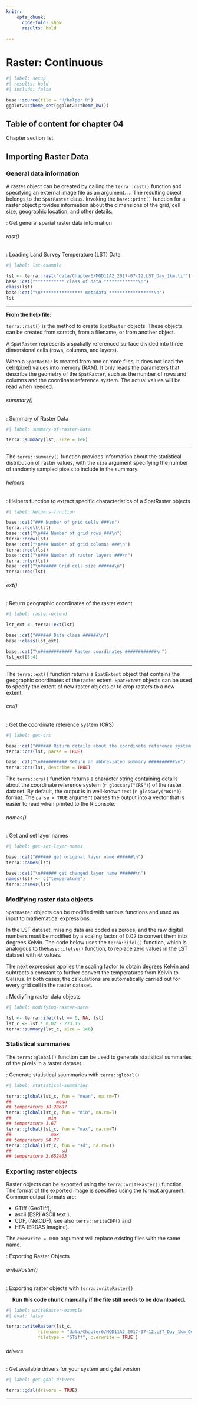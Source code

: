 ```yaml
---
knitr: 
    opts_chunk: 
      code-fold: show
      results: hold
  
---
```

# Raster: Continuous {#sec-06}


```r
#| label: setup
#| results: hold
#| include: false

base::source(file = "R/helper.R")
ggplot2::theme_set(ggplot2::theme_bw())

```

## Table of content for chapter 04 {.unnumbered}

::::: {#obj-chap03}
:::: {.my-objectives}
::: {.my-objectives-header}
Chapter section list
:::

::: {.my-objectives-container}



:::
::::
:::::

## Importing Raster Data

### General data information

A raster object can be created by calling the `terra::rast()` function and specifying an external image file as an argument. … The resulting object belongs to the `SpatRaster` class. Invoking the `base::print()` function for a raster object provides information about the dimensions of the grid, cell size, geographic location, and other details.

::: {.my-code-collection}
:::: {.my-code-collection-header}
::::: {.my-code-collection-icon}
:::::
:::::: {#exm-06-get-general-data-information}
: Get general sparial raster data information
::::::

::::

::::{.my-code-collection-container}

::: {.panel-tabset}

###### rast()

:::::{.my-r-code}
:::{.my-r-code-header}
:::::: {#cnj-06-lst-example}
: Loading Land Survey Temperature (LST) Data
::::::
:::
::::{.my-r-code-container}
```r
#| label: lst-example

lst <- terra::rast("data/Chapter6/MOD11A2_2017-07-12.LST_Day_1km.tif")
base::cat("*********** class of data *************\n")
class(lst)
base::cat("\n**************** metadata *****************\n")
lst

```

***

**From the help file:**

`terra::rast()` is the method to create `SpatRaster` objects. These objects can be created from scratch, from a filename, or from another object.

A `SpatRaster` represents a spatially referenced surface divided into three dimensional cells (rows, columns, and layers).

When a `SpatRaster` is created from one or more files, it does not load the cell (pixel) values into memory (RAM). It only reads the parameters that describe the geometry of the `SpatRaster`, such as the number of rows and columns and the coordinate reference system. The actual values will be read when needed.


::::
:::::



###### summary()

:::::{.my-r-code}
:::{.my-r-code-header}
:::::: {#cnj-06-summary-of-raster-data}
: Summary of Raster Data
::::::
:::
::::{.my-r-code-container}
```r
#| label: summary-of-raster-data

terra::summary(lst, size = 1e6)
```

***

The `terra::summary()` function provides information about the statistical distribution of raster values, with the `size` argument specifying the number of randomly sampled pixels to include in the summary.

::::
:::::

###### helpers

:::::{.my-r-code}
:::{.my-r-code-header}
:::::: {#cnj-06-helpers-function}
: Helpers function to extract specific characteristics of a SpatRaster objects
::::::
:::
::::{.my-r-code-container}
```r
#| label: helpers-function

base::cat("### Number of grid cells ###\n")
terra::ncell(lst)
base::cat("\n### Number of grid rows ###\n")
terra::nrow(lst)
base::cat("\n### Number of grid columns ###\n")
terra::ncol(lst)
base::cat("\n### Number of raster layers ###\n")
terra::nlyr(lst)
base::cat("\n###### Grid cell size ######\n")
terra::res(lst)
```



::::
:::::

###### ext()

:::::{.my-r-code}
:::{.my-r-code-header}
:::::: {#cnj-06-raster-extent}
: Return geographic coordinates of the raster extent
::::::
:::
::::{.my-r-code-container}
```r
#| label: raster-extend

lst_ext <- terra::ext(lst)

base::cat("###### Data class ######\n")
base::class(lst_ext)

base::cat("\n############ Raster coordinates ############\n")
lst_ext[1:4]

```

***

The `terra::ext()` function returns a `SpatExtent` object that contains the geographic coordinates of the raster extent. `SpatExtent` objects can be used to specify the extent of new raster objects or to crop rasters to a new extent.

::::
:::::

###### crs()

:::::{.my-r-code}
:::{.my-r-code-header}
:::::: {#cnj-06-get-crs}
: Get the coordinate reference system (CRS)
::::::
:::
::::{.my-r-code-container}
```r
#| label: get-crs

base::cat("###### Return details about the coordinate reference system ######\n")
terra::crs(lst, parse = TRUE)

base::cat("\n########## Return an abbreviated summary ##########\n")
terra::crs(lst, describe = TRUE)
```

The `terra::crs()` function returns a character string containing details about the coordinate reference system (`r glossary("CRS")`) of the raster dataset. By default, the output is in well-known text (`r glossary("WKT")`) format. The `parse = TRUE` argument parses the output into a vector that is easier to read when printed to the R console.

::::
:::::

###### names()

:::::{.my-r-code}
:::{.my-r-code-header}
:::::: {#cnj-06-get-set-layer-names}
: Get and set layer names
::::::
:::
::::{.my-r-code-container}
```r
#| label: get-set-layer-names

base::cat("###### get original layer name ######\n")
terra::names(lst)

base::cat("\n###### get changed layer name ######\n")
names(lst) <- c("temperature")
terra::names(lst)

```

::::
:::::


:::

::::
:::::

### Modifying raster data objects

`SpatRaster` objects can be modified with various functions and used as input to mathematical expressions. 

In the LST dataset, missing data are coded as zeroes, and the raw digital numbers must be modified by a scaling factor of 0.02 to convert them into degrees Kelvin. The code below uses the `terra::ifel()` function, which is analogous to the` base::ifelse()` function, to replace zero values in the LST dataset with `NA` values. 

The next expression applies the scaling factor to obtain degrees Kelvin and subtracts a constant to further convert the temperatures from Kelvin to Celsius. In both cases, the calculations are automatically carried out for every grid cell in the raster dataset.


:::::{.my-r-code}
:::{.my-r-code-header}
:::::: {#cnj-06-modifying-raster-data}
: Modiyfing raster data objects
::::::
:::
::::{.my-r-code-container}
```r
#| label: modifying-raster-data

lst <- terra::ifel(lst == 0, NA, lst)
lst_c <- lst * 0.02 - 273.15
terra::summary(lst_c, size = 1e6)
```

::::
:::::

### Statistical summaries

The `terra::global()` function can be used to generate statistical summaries of the pixels in a raster dataset. 

:::::{.my-r-code}
:::{.my-r-code-header}
:::::: {#cnj-06-statistical-summaries}
: Generate statistical saummaries with `terra::global()`
::::::
:::
::::{.my-r-code-container}
```r
#| label: statistical-summaries

terra::global(lst_c, fun = "mean", na.rm=T)
##                 mean
## temperature 30.28687
terra::global(lst_c, fun = "min", na.rm=T)
##              min
## temperature 1.67
terra::global(lst_c, fun = "max", na.rm=T)
##               max
## temperature 54.77
terra::global(lst_c, fun = "sd", na.rm=T)
##                   sd
## temperature 3.652403
```

::::
:::::

### Exporting raster objects

Raster objects can be exported using the `terra::writeRaster()` function. The format of the exported image is specified using the format argument. Common output formats are:

- GTiff (GeoTiff), 
- ascii (ESRI ASCII text ), 
- CDF, (NetCDF), see also `terra::writeCDF()` and 
- HFA (ERDAS Imagine). 

The `overwrite = TRUE` argument will replace existing files with the same name.

::: {.my-code-collection}
:::: {.my-code-collection-header}
::::: {.my-code-collection-icon}
:::::
:::::: {#exm-06-export-raster-objects}
: Exporting Raster Objects
::::::

::::

::::{.my-code-collection-container}

::: {.panel-tabset}

###### writeRaster()

:::::{.my-r-code}
:::{.my-r-code-header}
:::::: {#cnj-06-writeRaster-example}
: Exporting raster objects with `terra::writeRaster()`
::::::
:::
::::{.my-r-code-container}
<center>**Run this code chunk manually if the file still needs to be downloaded.**</center>

```r
#| label: writeRaster-example
#| eval: false

terra::writeRaster(lst_c, 
            filename = "data/Chapter6/MOD11A2_2017-07-12.LST_Day_1km_DegC.tif", 
            filetype = "GTiff", overwrite = TRUE )
```


::::
:::::


###### drivers

:::::{.my-r-code}
:::{.my-r-code-header}
:::::: {#cnj-06-get-gdal-drivers}
: Get available drivers for your system and gdal version
::::::
:::
::::{.my-r-code-container}
```r
#| label: get-gdal-drivers

terra::gdal(drivers = TRUE)
```



::::
:::::

:::

::::
:::::

***
